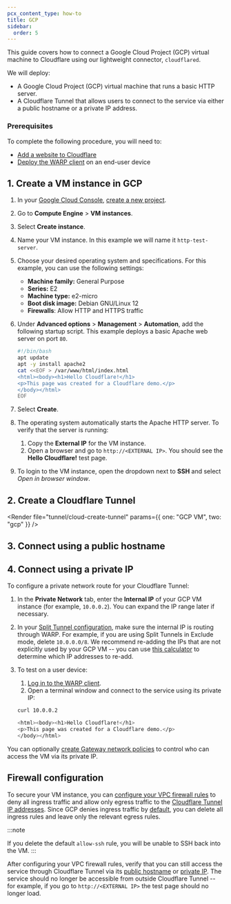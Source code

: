 ```yaml
---
pcx_content_type: how-to
title: GCP
sidebar:
  order: 5
---
```



This guide covers how to connect a Google Cloud Project (GCP) virtual machine to Cloudflare using our lightweight connector, `cloudflared`.

We will deploy:

- A Google Cloud Project (GCP) virtual machine that runs a basic HTTP server.
- A Cloudflare Tunnel that allows users to connect to the service via either a public hostname or a private IP address.

### Prerequisites

To complete the following procedure, you will need to:

- [Add a website to Cloudflare](/fundamentals/setup/manage-domains/add-site/)
- [Deploy the WARP client](/cloudflare-one/connections/connect-devices/warp/deployment/manual-deployment/) on an end-user device

## 1. Create a VM instance in GCP

1. In your [Google Cloud Console](https://console.cloud.google.com/), [create a new project](https://developers.google.com/workspace/guides/create-project).

2. Go to **Compute Engine** > **VM instances**.

3. Select **Create instance**.

4. Name your VM instance. In this example we will name it `http-test-server`.

5. Choose your desired operating system and specifications. For this example, you can use the following settings:

   - **Machine family:** General Purpose
   - **Series:** E2
   - **Machine type:** e2-micro
   - **Boot disk image:** Debian GNU/Linux 12
   - **Firewalls**: Allow HTTP and HTTPS traffic

6. Under **Advanced options** > **Management** > **Automation**, add the following startup script. This example deploys a basic Apache web server on port `80`.

   ```bash
   #!/bin/bash
   apt update
   apt -y install apache2
   cat <<EOF > /var/www/html/index.html
   <html><body><h1>Hello Cloudflare!</h1>
   <p>This page was created for a Cloudflare demo.</p>
   </body></html>
   EOF
   ```

7. Select **Create**.

8. The operating system automatically starts the Apache HTTP server. To verify that the server is running:

   1. Copy the **External IP** for the VM instance.
   2. Open a browser and go to `http://<EXTERNAL IP>`. You should see the **Hello Cloudflare!** test page.

9. To login to the VM instance, open the dropdown next to **SSH** and select _Open in browser window_.

## 2. Create a Cloudflare Tunnel

<Render
	file="tunnel/cloud-create-tunnel"
	params={{ one: "GCP VM", two: "gcp" }}
/>

## 3. Connect using a public hostname

<Render file="tunnel/cloud-public-hostname" />

## 4. Connect using a private IP

To configure a private network route for your Cloudflare Tunnel:

1. In the **Private Network** tab, enter the **Internal IP** of your GCP VM instance (for example, `10.0.0.2`). You can expand the IP range later if necessary.
2. In your [Split Tunnel configuration](/cloudflare-one/connections/connect-devices/warp/configure-warp/route-traffic/split-tunnels/#add-a-route), make sure the internal IP is routing through WARP. For example, if you are using Split Tunnels in Exclude mode, delete `10.0.0.0/8`. We recommend re-adding the IPs that are not explicitly used by your GCP VM -- you can use [this calculator](https://www.procustodibus.com/blog/2021/03/wireguard-allowedips-calculator/) to determine which IP addresses to re-add.
3. To test on a user device:

   1. [Log in to the WARP client](/cloudflare-one/connections/connect-devices/warp/deployment/manual-deployment/).
   2. Open a terminal window and connect to the service using its private IP:

   ```sh
   curl 10.0.0.2
   ```

   ```sh output
   <html><body><h1>Hello Cloudflare!</h1>
   <p>This page was created for a Cloudflare demo.</p>
   </body></html>
   ```

You can optionally [create Gateway network policies](/cloudflare-one/connections/connect-networks/private-net/cloudflared/#4-recommended-filter-network-traffic-with-gateway) to control who can access the VM via its private IP.

## Firewall configuration

To secure your VM instance, you can [configure your VPC firewall rules](https://cloud.google.com/firewall/docs/using-firewalls) to deny all ingress traffic and allow only egress traffic to the [Cloudflare Tunnel IP addresses](/cloudflare-one/connections/connect-networks/deploy-tunnels/tunnel-with-firewall/#required-for-tunnel-operation). Since GCP denies ingress traffic by [default](https://cloud.google.com/firewall/docs/firewalls#default_firewall_rules), you can delete all ingress rules and leave only the relevant egress rules.

:::note

If you delete the default `allow-ssh` rule, you will be unable to SSH back into the VM.
:::

After configuring your VPC firewall rules, verify that you can still access the service through Cloudflare Tunnel via its [public hostname](#3-connect-using-a-public-hostname) or [private IP](#4-connect-using-a-private-ip). The service should no longer be accessible from outside Cloudflare Tunnel -- for example, if you go to `http://<EXTERNAL IP>` the test page should no longer load.
